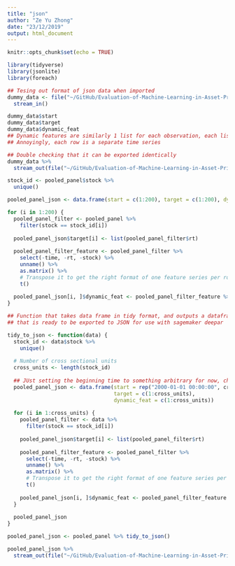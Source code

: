 ```yaml
---
title: "json"
author: "Ze Yu Zhong"
date: "23/12/2019"
output: html_document
---
```


```r
knitr::opts_chunk$set(echo = TRUE)

library(tidyverse)
library(jsonlite)
library(foreach)
```


```r
## Tesing out format of json data when imported
dummy_data <- file("~/GitHub/Evaluation-of-Machine-Learning-in-Asset-Pricing/R/dummy_data.json") %>%
  stream_in()

dummy_data$start
dummy_data$target
dummy_data$dynamic_feat
## Dynamic features are similarly 1 list for each observation, each list containing a matrix of features
## Annoyingly, each row is a separate time series

## Double checking that it can be exported identically
dummy_data %>%
  stream_out(file("~/GitHub/Evaluation-of-Machine-Learning-in-Asset-Pricing/R/dummy_data_out.json"))
```

```r
stock_id <- pooled_panel$stock %>%
  unique()

pooled_panel_json <- data.frame(start = c(1:200), target = c(1:200), dynamic_feat = c(1:200))

for (i in 1:200) {
  pooled_panel_filter <- pooled_panel %>%
    filter(stock == stock_id[i])
  
  pooled_panel_json$target[i] <- list(pooled_panel_filter$rt)
  
  pooled_panel_filter_feature <- pooled_panel_filter %>%
    select(-time, -rt, -stock) %>%
    unname() %>%
    as.matrix() %>%
    # Transpose it to get the right format of one feature series per row
    t()
  
  pooled_panel_json[i, ]$dynamic_feat <- pooled_panel_filter_feature %>% list()
}

## Function that takes data frame in tidy format, and outputs a dataframe 
## that is ready to be exported to JSON for use with sagemaker deepar

tidy_to_json <- function(data) {
  stock_id <- data$stock %>%
    unique()
  
  # Number of cross sectional units
  cross_units <- length(stock_id)
  
  ## JUst setting the beginning time to something arbitrary for now, change if needed
  pooled_panel_json <- data.frame(start = rep("2000-01-01 00:00:00", cross_units), 
                                  target = c(1:cross_units), 
                                  dynamic_feat = c(1:cross_units))
  
  for (i in 1:cross_units) {
    pooled_panel_filter <- data %>%
      filter(stock == stock_id[i])
    
    pooled_panel_json$target[i] <- list(pooled_panel_filter$rt)
    
    pooled_panel_filter_feature <- pooled_panel_filter %>%
      select(-time, -rt, -stock) %>%
      unname() %>%
      as.matrix() %>%
      # Transpose it to get the right format of one feature series per row
      t()
    
    pooled_panel_json[i, ]$dynamic_feat <- pooled_panel_filter_feature %>% list()
  }
  
  pooled_panel_json
}

pooled_panel_json <- pooled_panel %>% tidy_to_json()

pooled_panel_json %>%
  stream_out(file("~/GitHub/Evaluation-of-Machine-Learning-in-Asset-Pricing/R/pooled_panel.json"))
```